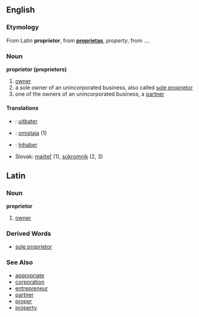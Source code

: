 ==English==
=== Etymology ===
From Latin '''proprietor''', from '''[[proprietas]]''', ''property'', from ....

=== Noun ===
'''proprietor (proprietors)'''
# [[owner]]
# a sole owner of an unincorporated business, also called [[sole proprietor]]
# one of the owners of an unincorporated business, a [[partner]]

==== Translations ====
*{{nl}}: [[uitbater]]
*{{msg:fi}}: [[omistaja]] (1)
*{{de}}: [[Inhaber]]
*Slovak: [[majiteľ]] (1), [[súkromník]] (2, 3)

==Latin==
===Noun===
'''proprietor'''

# [[owner]]

=== Derived Words ===
* [[sole proprietor]]

=== See Also ===
* [[appropriate]]
* [[corporation]]
* [[entrepreneur]]
* [[partner]]
* [[proper]]
* [[property]]